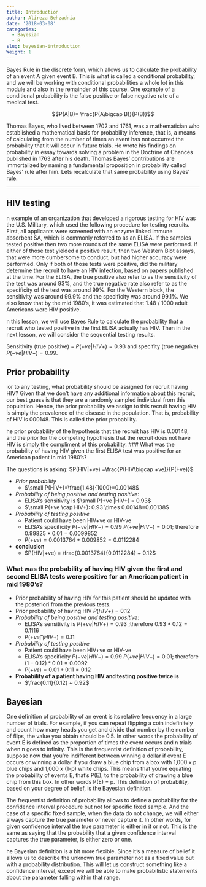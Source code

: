 ```yaml
---
title: Introduction
author: Alireza Behzadnia
date: '2018-03-08'
categories:
  - Bayesian
  - R
slug: bayesian-introduction
Weight: 1
---
```


Bayes Rule in the discrete form, which allows us to calculate the
probability of an event A given event B. This is what is called
a conditional probability, and we will be working with conditional
probabilities a whole lot in this module and also in the remainder of this course. One example of a conditional
probability is the false positive or false negative rate of a medical test. 

$$P(A|B)= \frac{P(A\bigcap B)}{P(B)}$$

Thomas Bayes,
who lived between 1702 and 1761, was a mathematician who established
a mathematical basis for probability inference, that is, a means
of calculating from the number of times an event has not occurred the probability
that it will occur in future trials. He wrote his findings on probability
in essay towards solving a problem in the Doctrine of Chances
published in 1763 after his death. Thomas Bayes' contributions
are immortalized by naming a fundamental proposition in probability
called Bayes' rule after him. Lets recalculate that same
probability using Bayes' rule. 

***
## HIV testing
n example of an organization that
developed a rigorous testing for HIV was the U.S. Military, which used the
following procedure for testing recruits. First, all applicants were screened with
an enzyme linked immune absorbent SA, which is commonly referred to as an ELISA. If the samples tested
positive then two more rounds of the same ELISA were performed. If either of those test yielded a positive
result, then two Western Blot assays, that were more cumbersome to conduct,
but had higher accuracy were performed. Only if both of those tests were positive,
did the military determine the recruit to have an HIV infection,
based on papers published at the time. For the ELISA, the true positive also
refer to as the sensitivity of the test was around 93%, and
the true negative rate also refer to as the specificity of
the test was around 99%. For the Western block,
the sensitivity was around 99.9% and the specificity was around 99.1%. We also know that by the mid 1980's, it was estimated that 1.48 / 1000
adult Americans were HIV positive.

n this lesson, we will use Bayes Rule to
calculate the probability that a recruit who tested positive in the first
ELISA actually has HIV. Then in the next lesson, we will
consider the sequential testing results.

Sensitivity (true positive) = $P(+ve |HIV+) = 0.93$ and specifity (true negative) $P(-ve|HIV-) = 0.99$. 

## Prior probability
ior to any testing, what probability
should be assigned for recruit having HIV? Given that we don't have any additional
information about this recruit, our best guess is that they are a randomly
sampled individual from this population. Hence, the prior probability we
assign to this recruit having HIV is simply the prevalence of
the disease in the population. That is, probability of HIV is 000148. This is called the prior probability.


he prior probability of the hypothesis
that the recruit has HIV is 0.00148, and the prior for
the competing hypothesis that the recruit does not have HIV is
simply the compliment of this probability.
### What was the probability of having HIV given the first ELISA test was positive for an American patient in mid 1980's?

The questions is asking: $P(HIV|+ve) =\frac{P(HIV\bigcap +ve)}{P(+ve)}$

* *Prior probability*  
    * $\small P(HIV+)=\frac{1.48}{1000}=0.00148$

* *Probability of being positive and testing positive*:
    * ELISA's sensitivity is $\small P(+ve |HIV+) = 0.93$
    * $\small P(+ve \cap HIV+): 0.93 \times 0.00148=0.00138$  


* *Probability of testing positive*
  * Patient could have been HIV+ve or HIV-ve
  - ELISA's specificity $P(-ve|HIV-)=0.99~ P(+ve|HIV-)=0.01$; therefore $0.99825*0.01=0.0099852$ 
  - $P(+ve) = 0.0013764+0.009852 = 0.0112284$
* **conclusion**
  - $P(HIV|+ve) = \frac{0.0013764}{0.0112284} ~ 0.12$
  
### What was the probability of having HIV given the first and second ELISA tests were positive for an American patient in mid 1980's?

* Prior probability of having HIV for this patient should be updated with the posteriori from the previous tests.
* Prior probability of having HIV $P(HIV+) = 0.12$
* *Probability of being positive and testing positive*:
  - ELISA's sensitivity is $P(+ve |HIV+) = 0.93$ ;therefore $0.93*0.12=0.1116$
  - $P(+ve \bigcap HIV+) = 0.11$  
* *Probability of testing positive*
  - Patient could have been HIV+ve or HIV-ve
  - ELISA's specificity $P(-ve|HIV-)=0.99~ P(+ve|HIV-)=0.01$; therefore $(1-0.12)*0.01=0.0092$ 
  - $P(+ve) = 0.01+0.11 = 0.12$
* **Probability of a patient having HIV and testing positive twice is**
  - $\frac{0.11}{0.12} ~ 0.92$


## Bayesian 
One definition of probability
of an event is its relative frequency in
a large number of trials. For example, if you can repeat
flipping a coin indefinitely and count how many heads you get and divide that number by the number of flips,
the value you obtain should be 0.5. In other words the probability of event
E is defined as the proportion of times the event occurs and
n trials when n goes to infinity. This is the frequentist definition
of probability, suppose now that you're indifferent between winning
a dollar if event E occurs or winning a dollar if you draw a blue chip
from a box with 1,000 x p blue chips and 1,000 x (1-p) white chips. This means that you're equating
the probability of events E, that's P(E), to the probability of drawing
a blue chip from this box. In other words P(E) = p. This definition of probability,
based on your degree of belief, is the Bayesian definition. 


The frequentist definition of probability
allows to define a probability for the confidence interval procedure but
not for specific fixed sample. And the case of a specific fixed sample,
when the data do not change, we will either always capture the true
parameter or never capture it. In other words, for given confidence interval the true
parameter is either in it or not. This is the same as saying that
the probability that a given confidence interval captures the true parameter,
is either zero or one.


he Bayesian definition
is a bit more flexible. Since it's a measure of belief it allows
us to describe the unknown true parameter not as a fixed value but
with a probability distribution. This will let us construct something
like a confidence interval, except we will be able to
make probabilistic statements about the parameter
falling within that range.